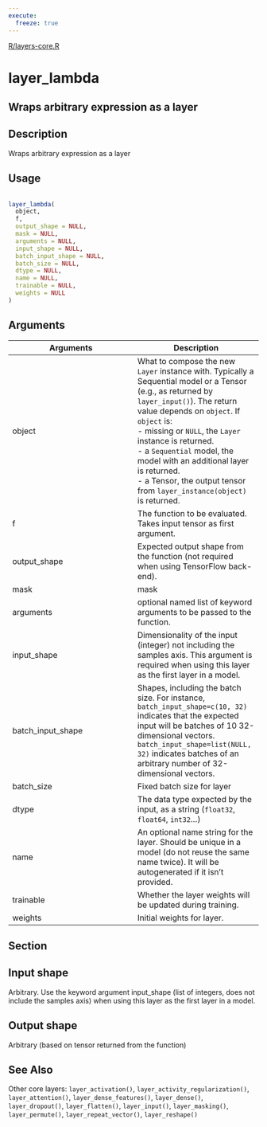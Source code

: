 ```yaml
---
execute:
  freeze: true
---
```


[R/layers-core.R](https://github.com/rstudio/keras//blob/main/R/layers-core.R#L247) 

# layer_lambda

## Wraps arbitrary expression as a layer

## Description
 Wraps arbitrary expression as a layer 


## Usage
```r
 
layer_lambda( 
  object, 
  f, 
  output_shape = NULL, 
  mask = NULL, 
  arguments = NULL, 
  input_shape = NULL, 
  batch_input_shape = NULL, 
  batch_size = NULL, 
  dtype = NULL, 
  name = NULL, 
  trainable = NULL, 
  weights = NULL 
) 
```

## Arguments
|Arguments|Description|
|---|---|
| object | What to compose the new `Layer` instance with. Typically a Sequential model or a Tensor (e.g., as returned by `layer_input()`). The return value depends on `object`. If `object` is:  <br>- missing or `NULL`, the `Layer` instance is returned. <br>- a `Sequential` model, the model with an additional layer is returned. <br>- a Tensor, the output tensor from `layer_instance(object)` is returned.  |
| f | The function to be evaluated. Takes input tensor as first argument. |
| output_shape | Expected output shape from the function (not required when using TensorFlow back-end). |
| mask | mask |
| arguments | optional named list of keyword arguments to be passed to the function. |
| input_shape | Dimensionality of the input (integer) not including the samples axis. This argument is required when using this layer as the first layer in a model. |
| batch_input_shape | Shapes, including the batch size. For instance, `batch_input_shape=c(10, 32)` indicates that the expected input will be batches of 10 32-dimensional vectors. `batch_input_shape=list(NULL, 32)` indicates batches of an arbitrary number of 32-dimensional vectors. |
| batch_size | Fixed batch size for layer |
| dtype | The data type expected by the input, as a string (`float32`, `float64`, `int32`...) |
| name | An optional name string for the layer. Should be unique in a model (do not reuse the same name twice). It will be autogenerated if it isn't provided. |
| trainable | Whether the layer weights will be updated during training. |
| weights | Initial weights for layer. |


## Section

## Input shape

  Arbitrary. Use the keyword argument input_shape (list of integers, does not include the samples axis) when using this layer as the first layer in a model. 

## Output shape

  Arbitrary (based on tensor returned from the function) 




## See Also
 Other core layers:  `layer_activation()`, `layer_activity_regularization()`, `layer_attention()`, `layer_dense_features()`, `layer_dense()`, `layer_dropout()`, `layer_flatten()`, `layer_input()`, `layer_masking()`, `layer_permute()`, `layer_repeat_vector()`, `layer_reshape()` 


